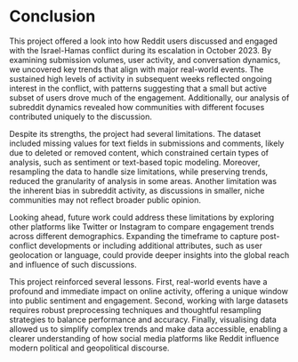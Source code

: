 # Conclusion

This project offered a look into how Reddit users discussed and engaged with the Israel-Hamas conflict during its escalation in October 2023. By examining submission volumes, user activity, and conversation dynamics, we uncovered key trends that align with major real-world events. The sustained high levels of activity in subsequent weeks reflected ongoing interest in the conflict, with patterns suggesting that a small but active subset of users drove much of the engagement. Additionally, our analysis of subreddit dynamics revealed how communities with different focuses contributed uniquely to the discussion.

Despite its strengths, the project had several limitations. The dataset included missing values for text fields in submissions and comments, likely due to deleted or removed content, which constrained certain types of analysis, such as sentiment or text-based topic modeling. Moreover, resampling the data to handle size limitations, while preserving trends, reduced the granularity of analysis in some areas. Another limitation was the inherent bias in subreddit activity, as discussions in smaller, niche communities may not reflect broader public opinion.

Looking ahead, future work could address these limitations by exploring other platforms like Twitter or Instagram to compare engagement trends across different demographics. Expanding the timeframe to capture post-conflict developments or including additional attributes, such as user geolocation or language, could provide deeper insights into the global reach and influence of such discussions.

This project reinforced several lessons. First, real-world events have a profound and immediate impact on online activity, offering a unique window into public sentiment and engagement. Second, working with large datasets requires robust preprocessing techniques and thoughtful resampling strategies to balance performance and accuracy. Finally, visualising data allowed us to simplify complex trends and make data accessible, enabling a clearer understanding of how social media platforms like Reddit influence modern political and geopolitical discourse.

